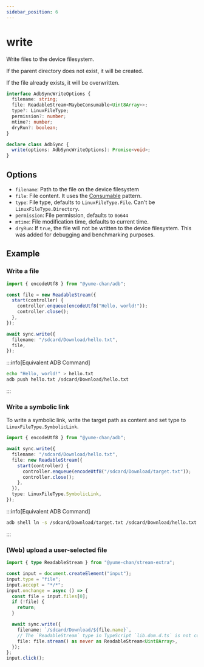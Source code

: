 ```yaml
---
sidebar_position: 6
---
```


# write

Write files to the device filesystem.

If the parent directory does not exist, it will be created.

If the file already exists, it will be overwritten.

```ts
interface AdbSyncWriteOptions {
  filename: string;
  file: ReadableStream<MaybeConsumable<Uint8Array>>;
  type?: LinuxFileType;
  permission?: number;
  mtime?: number;
  dryRun?: boolean;
}

declare class AdbSync {
  write(options: AdbSyncWriteOptions): Promise<void>;
}
```

## Options

- `filename`: Path to the file on the device filesystem
- `file`: File content. It uses the [Consumable](../../tango/consumable.mdx) pattern.
- `type`: File type, defaults to `LinuxFileType.File`. Can't be `LinuxFileType.Directory`.
- `permission`: File permission, defaults to `0o644`
- `mtime`: File modification time, defaults to current time.
- `dryRun`: If `true`, the file will not be written to the device filesystem. This was added for debugging and benchmarking purposes.

## Example

### Write a file

```ts transpile
import { encodeUtf8 } from "@yume-chan/adb";

const file = new ReadableStream({
  start(controller) {
    controller.enqueue(encodeUtf8("Hello, world!"));
    controller.close();
  },
});

await sync.write({
  filename: "/sdcard/Download/hello.txt",
  file,
});
```

:::info[Equivalent ADB Command]

```sh
echo "Hello, world!" > hello.txt
adb push hello.txt /sdcard/Download/hello.txt
```

:::

### Write a symbolic link

To write a symbolic link, write the target path as content and set type to `LinuxFileType.SymbolicLink`.

```ts transpile
import { encodeUtf8 } from "@yume-chan/adb";

await sync.write({
  filename: "/sdcard/Download/hello.txt",
  file: new ReadableStream({
    start(controller) {
      controller.enqueue(encodeUtf8("/sdcard/Download/target.txt"));
      controller.close();
    },
  }),
  type: LinuxFileType.SymbolicLink,
});
```

:::info[Equivalent ADB Command]

```sh
adb shell ln -s /sdcard/Download/target.txt /sdcard/Download/hello.txt
```

:::

### (Web) upload a user-selected file

```ts transpile
import { type ReadableStream } from "@yume-chan/stream-extra";

const input = document.createElement("input");
input.type = "file";
input.accept = "*/*";
input.onchange = async () => {
  const file = input.files[0];
  if (!file) {
    return;
  }

  await sync.write({
    filename: `/sdcard/Download/${file.name}`,
    // The `ReadableStream` type in TypeScript `lib.dom.d.ts` is not compatible with Tango's Web Streams API typings
    file: file.stream() as never as ReadableStream<Uint8Array>,
  });
};
input.click();
```
